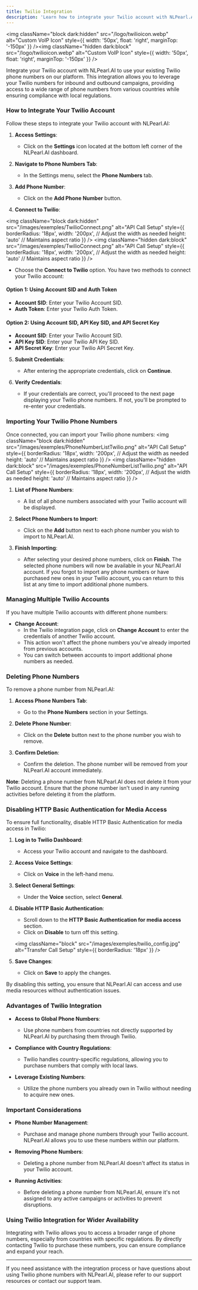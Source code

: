 ```yaml
---
title: Twilio Integration
description: 'Learn how to integrate your Twilio account with NLPearl.AI and use your Twilio phone numbers.'
---
```


<img
	className="block dark:hidden"
  src="/logo/twilioicon.webp"
  alt="Custom VoIP Icon"
  style={{ width: '50px', float: 'right', marginTop: '-150px' }}
/><img
	className="hidden dark:block"
  src="/logo/twilioicon.webp"
  alt="Custom VoIP Icon"
  style={{ width: '50px', float: 'right', marginTop: '-150px' }}
/>

Integrate your Twilio account with NLPearl.AI to use your existing Twilio phone numbers on our platform. 
This integration allows you to leverage your Twilio numbers for inbound and outbound campaigns, 
providing access to a wide range of phone numbers from various countries while ensuring compliance with local regulations.

### How to Integrate Your Twilio Account

Follow these steps to integrate your Twilio account with NLPearl.AI:

1. **Access Settings**:
   - Click on the **Settings** icon located at the bottom left corner of the NLPearl.AI dashboard.

2. **Navigate to Phone Numbers Tab**:
   - In the Settings menu, select the **Phone Numbers** tab.

3. **Add Phone Number**:
   - Click on the **Add Phone Number** button.

4. **Connect to Twilio**:

<img
	className="block dark:hidden"
	src="/images/exemples/TwilioConnect.png"
	alt="API Call Setup"
	style={{ 
	borderRadius: '18px', 
	width: '200px', // Adjust the width as needed
	height: 'auto'  // Maintains aspect ratio
	}}
/>
<img
	className="hidden dark:block"
	src="/images/exemples/TwilioConnect.png"
	alt="API Call Setup"
	style={{ 
	borderRadius: '18px', 
	width: '200px', // Adjust the width as needed
	height: 'auto'  // Maintains aspect ratio
	}}
/>
   - Choose the **Connect to Twilio** option. You have two methods to connect your Twilio account:

   #### Option 1: Using Account SID and Auth Token

   - **Account SID**: Enter your Twilio Account SID.
   - **Auth Token**: Enter your Twilio Auth Token.

   #### Option 2: Using Account SID, API Key SID, and API Secret Key

   - **Account SID**: Enter your Twilio Account SID.
   - **API Key SID**: Enter your Twilio API Key SID.
   - **API Secret Key**: Enter your Twilio API Secret Key.

5. **Submit Credentials**:
   - After entering the appropriate credentials, click on **Continue**.

6. **Verify Credentials**:
   - If your credentials are correct, you'll proceed to the next page displaying your Twilio phone numbers. If not, you'll be prompted to re-enter your credentials.

### Importing Your Twilio Phone Numbers

Once connected, you can import your Twilio phone numbers:
<img
	className="block dark:hidden"
	src="/images/exemples/PhoneNumberListTwilio.png"
	alt="API Call Setup"
	style={{ 
	borderRadius: '18px', 
	width: '200px', // Adjust the width as needed
	height: 'auto'  // Maintains aspect ratio
	}}
/>
<img
	className="hidden dark:block"
	src="/images/exemples/PhoneNumberListTwilio.png"
	alt="API Call Setup"
	style={{ 
	borderRadius: '18px', 
	width: '200px', // Adjust the width as needed
	height: 'auto'  // Maintains aspect ratio
	}}
/>
1. **List of Phone Numbers**:
   - A list of all phone numbers associated with your Twilio account will be displayed.

2. **Select Phone Numbers to Import**:
   - Click on the **Add** button next to each phone number you wish to import to NLPearl.AI.

3. **Finish Importing**:
   - After selecting your desired phone numbers, click on **Finish**. The selected phone numbers will now be available in your NLPearl.AI account. 
	If you forgot to import any phone numbers or have purchased new ones in your Twilio account, you can return to this list at any time to import additional phone numbers.

### Managing Multiple Twilio Accounts

If you have multiple Twilio accounts with different phone numbers:

- **Change Account**:
  - In the Twilio integration page, click on **Change Account** to enter the credentials of another Twilio account.
  - This action won't affect the phone numbers you've already imported from previous accounts.
  - You can switch between accounts to import additional phone numbers as needed.

### Deleting Phone Numbers

To remove a phone number from NLPearl.AI:

1. **Access Phone Numbers Tab**:
   - Go to the **Phone Numbers** section in your Settings.

2. **Delete Phone Number**:
   - Click on the **Delete** button next to the phone number you wish to remove.

3. **Confirm Deletion**:
   - Confirm the deletion. The phone number will be removed from your NLPearl.AI account immediately.

**Note**: Deleting a phone number from NLPearl.AI does not delete it from your Twilio account. Ensure that the phone number isn't used in any running activities before deleting it from the platform.

### Disabling HTTP Basic Authentication for Media Access

To ensure full functionality, disable HTTP Basic Authentication for media access in Twilio:

1. **Log in to Twilio Dashboard**:
   - Access your Twilio account and navigate to the dashboard.

2. **Access Voice Settings**:
   - Click on **Voice** in the left-hand menu.

3. **Select General Settings**:
   - Under the **Voice** section, select **General**.

4. **Disable HTTP Basic Authentication**:
   - Scroll down to the **HTTP Basic Authentication for media access** section.
   - Click on **Disable** to turn off this setting.

	<img
	  className="block"
	  src="/images/exemples/twilio_config.jpg"
	  alt="Transfer Call Setup"
	  style={{ borderRadius: '18px' }}
	/>


5. **Save Changes**:
   - Click on **Save** to apply the changes.



By disabling this setting, you ensure that NLPearl.AI can access and use media resources without authentication issues.

### Advantages of Twilio Integration

- **Access to Global Phone Numbers**:
  - Use phone numbers from countries not directly supported by NLPearl.AI by purchasing them through Twilio.

- **Compliance with Country Regulations**:
  - Twilio handles country-specific regulations, allowing you to purchase numbers that comply with local laws.

- **Leverage Existing Numbers**:
  - Utilize the phone numbers you already own in Twilio without needing to acquire new ones.

### Important Considerations

- **Phone Number Management**:
  - Purchase and manage phone numbers through your Twilio account. NLPearl.AI allows you to use these numbers within our platform.

- **Removing Phone Numbers**:
  - Deleting a phone number from NLPearl.AI doesn't affect its status in your Twilio account.

- **Running Activities**:
  - Before deleting a phone number from NLPearl.AI, ensure it's not assigned to any active campaigns or activities to prevent disruptions.

### Using Twilio Integration for Wider Availability

Integrating with Twilio allows you to access a broader range of phone numbers, especially from countries with specific regulations. 
By directly contacting Twilio to purchase these numbers, you can ensure compliance and expand your reach.

---

If you need assistance with the integration process or have questions about using Twilio phone numbers with NLPearl.AI, please refer to our support resources or contact our support team.


